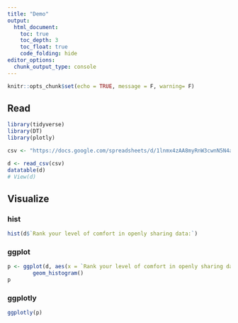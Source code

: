 ```yaml
---
title: "Demo"
output:
  html_document:
    toc: true
    toc_depth: 3
    toc_float: true
    code_folding: hide
editor_options: 
  chunk_output_type: console
---
```


```r
knitr::opts_chunk$set(echo = TRUE, message = F, warning= F)
```

## Read

```r
library(tidyverse)
library(DT)
library(plotly)

csv <- "https://docs.google.com/spreadsheets/d/1lnmx4zAA8myRnW3cwnN5N4avg9RfYvqbiGj2zZ2nQJk/gviz/tq?tqx=out:csv&sheet=Form%20Responses%201"

d <- read_csv(csv)
datatable(d)
# View(d)
```

## Visualize

### hist

```r
hist(d$`Rank your level of comfort in openly sharing data:`)
```

### ggplot

```r
p <- ggplot(d, aes(x = `Rank your level of comfort in openly sharing data:`)) +
        geom_histogram()
p
```

### ggplotly

```r
ggplotly(p)
```


